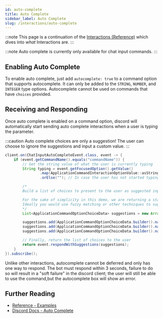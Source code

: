 ```yaml
---
id: auto-complete
title: Auto Complete
sidebar_label: Auto Complete
slug: /interactions/auto-complete
---
```


:::note
This page is a continuation of the [Interactions (Reference)](/interactions) which dives into *what* Interactions are.
:::

:::note
Auto complete is currently only available for chat input commands.
:::

## Enabling Auto Complete

To enable auto complete, just add `autocomplete: true` to a command option that supports autocomplete. It can only be
added to the `STRING`, `NUMBER`, and `INTEGER` type options. Autocomplete cannot be used on commands that have `choices`
provided.


## Receiving and Responding

Once auto complete is enabled on a command option, discord will automatically start sending auto complete interactions
when a user is typing the parameter.

:::caution
Auto complete choices are only a suggestion! The user can choose to ignore the suggestions and input a custom value.
:::

```java
client.on(ChatInputAutoCompleteEvent.class, event -> {
    if (event.getCommandName().equals("commandName")) {
        // Get the string value of what the user is currently typing
        String typing = event.getFocusedOption().getValue()
                .map(ApplicationCommandInteractionOptionValue::asString)
                .orElse(""); // In case the user has not started typing, we return an empty string

        /*
        Build a list of choices to present to the user as suggested input

        For the sake of simplicity in this demo, we are returning a static list here.
        Ideally you would use fuzzy matching or other techniques to suggest up to 25 choices for the user.
        */
        List<ApplicationCommandOptionChoiceData> suggestions = new ArrayList<>();

        suggestions.add(ApplicationCommandOptionChoiceData.builder().name("Thing 1").value("value").build());
        suggestions.add(ApplicationCommandOptionChoiceData.builder().name("Something 2").value("other").build());
        suggestions.add(ApplicationCommandOptionChoiceData.builder().name("some other input").value("pick me").build());

        // Finally, return the list of choices to the user
        return event.respondWithSuggestions(suggestions);
    }
}).subscribe();
```

Unlike other interactions, autocomplete cannot be deferred and only has one way to respond.
The bot must respond within 3 seconds, failure to do so will result in a "soft failure" in the discord client; the user
will still be able to use the command,but the autocomplete box will show an error.


## Further Reading
* [Reference - Examples](/examples)
* [Discord Docs - Auto Complete](https://discord.com/developers/docs/interactions/application-commands#autocomplete)
